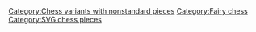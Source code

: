 =={{int:filedesc}}==
{{Information
|description={{en|1=Icon of the chess piece "Mann" or "Guard" used in chess variant games. This image represents the black piece and is for use in chess diagrams.}}
|date=2017-03-16
|source={{derived from|Chess Mdt45.png|display=50px}}
|author=*Original: {{U|LithiumFlash}}
*This version: {{U|CheChe}}
|permission=
|other versions=
|other fields={{Igen|U|+|!<!--PLEASE CHECK, not generally for all graphic types-->|s=i}}
}}

=={{int:license-header}}==
{{cc-by-sa-4.0}}

[[Category:Chess variants with nonstandard pieces]]
[[Category:Fairy chess]]
[[Category:SVG chess pieces]]